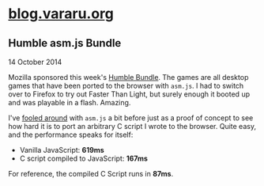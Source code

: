 # [blog.vararu.org](/)

## Humble asm.js Bundle

<time dateTime="2014-10-14">14 October 2014</time>

Mozilla sponsored this week's [Humble Bundle](https://www.humblebundle.com). The games are all desktop games that have been ported to the browser with `asm.js`. I had to switch over to Firefox to try out Faster Than Light, but surely enough it booted up and was playable in a flash. Amazing.

I've [fooled around](https://github.com/tvararu/asm-benchie) with `asm.js` a bit before just as a proof of concept to see how hard it is to port an arbitrary C script I wrote to the browser. Quite easy, and the performance speaks for itself:

- Vanilla JavaScript: **619ms**
- C script compiled to JavaScript: **167ms**

For reference, the compiled C Script runs in **87ms**.
